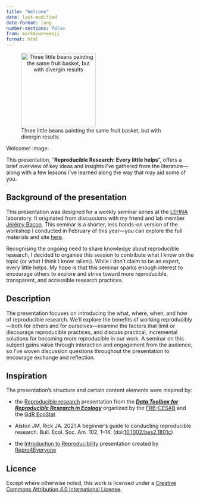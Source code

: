 ```yaml
---
title: "Welcome"
date: last-modified
date-format: long
number-sections: false
from: markdown+emoji
format: html
---
```


![Three little beans painting the same fruit basket, but with divergin results](images/efranklin-repro-illu.png){height="200" style="text-align:center;"}


Welcome! :mage: 

This presentation, “**Reproducible Research: Every little helps**”, offers a brief overview of key ideas and insights I’ve gathered from the literature—along with a few lessons I’ve learned along the way that may aid some of you.

## Background of the presentation

This presentation was designed for a weekly seminar series at the [LEHNA](https://umr5023.univ-lyon1.fr/) laboratory. It originated from discussions with my friend and lab member [Jérémy Bacon](https://umr5023.univ-lyon1.fr/annuaire/details/1/535-bacon-jeremy). This seminar is a shorter, less hands-on version of the workshop I conducted in February of this year—you can explore the full materials and site [here](https://ellfran-7.github.io/repro-research-workshop/). 

Recognising the ongoing need to share knowledge about reproducible research, I decided to organise this session to contribute what I know on the topic (or what I think I know :alien:). While I don't claim to be an expert, every little helps. My hope is that this seminar sparks enough interest to encourage others to explore and strive toward more reproducible, transparent, and accessible research practices.


## Description

The presentation focuses on introducing the what, where, when, and how of reproducible research. We'll explore the benefits of working reproducibly—both for others and for ourselves—examine the factors that limit or discourage reproducible practices, and discuss practical, incremental solutions for becoming more reproducible in our work.
A seminar on this subject gains value through interaction and engagement from the audience, so I've woven discussion questions throughout the presentation to encourage exchange and reflection.


## Inspiration

The presentation's structure and certain content elements were inspired by: 

* the [Reproducible research](https://github.com/rdatatoolbox/course-opensci/) presentation from the [**_Data Toolbox for Reproducible Research in Ecology_**](https://rdatatoolbox.github.io) organized by the 
[FRB-CESAB](https://www.fondationbiodiversite.fr/en/about-the-foundation/le-cesab/) 
and the 
[GdR EcoStat](https://sites.google.com/site)

* Alston JM, Rick JA. 2021 A beginner’s guide to conducting reproducible research. Bull. Ecol. Soc. Am. 102, 1–14. (doi:[10.1002/bes2.1801c](http://doi.org/10.1002/bes2.1801c))

* the [Introduction to Reproducibility](https://www.repro4everyone.org/resources/intro-reproducibility) presentation created by [Repro4Everyone](https://www.repro4everyone.org/)


## Licence

Except where otherwise noted, this work is licensed under a [Creative Commons Attribution 4.0 International
License](https://github.com/ellfran-7/repro-research-workshop/LICENCE.txt).